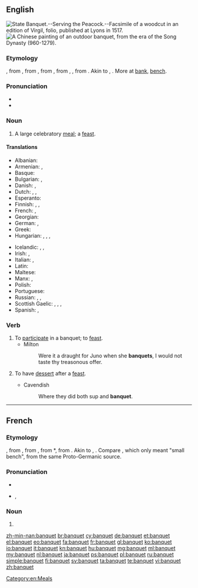 ==English==
[[Image:State Banquet Serving the Peacock Fac simile of a Woodcut in an edition of Virgil folio published at Lyons in 1517.png|thumb|right|State Banquet.--Serving the Peacock.--Facsimile of a woodcut in an edition of Virgil, folio, published at Lyons in 1517.]]
[[Image:Song Dynasty Elegant Party.JPG|thumb|right|A Chinese painting of an outdoor banquet, from the era of the Song Dynasty (960-1279).]]

===Etymology===
{{etyl|enm|en}} {{term|banket|||lang=enm}}, from {{etyl|frm|en}} {{term|banquet|||lang=frm}}, from {{etyl|it|en}} {{term|banchetto||light repast between meals, snack eaten on a small bench|lit=a small bench|lang=it}}, from {{term|banco||bench|lang=it}}, from {{etyl|lng|en}} {{recons|bank|lang=lng}}, {{recons|panch|panch|bench|lang=lng}}, from {{etyl|gem-pro|en}} {{recons|bankiz||bench|lang=gem-pro}}. Akin to {{etyl|goh|-}} {{term|bank|bank, banch|bench|lang=goh}}, {{etyl|ang|-}} {{term|benc||bench|lang=ang}}. More at [[bank]], [[bench]].

===Pronunciation===
* {{IPA|/ˈbæŋkwɪt/}}
* {{audio|en-us-banquet.ogg|Audio (US)}}

===Noun===
{{en-noun}}

# A large celebratory [[meal]]; a [[feast]].

====Translations====
{{trans-top|a large celebratory meal; a feast}}
* Albanian: {{t+|sq|banket}}
* Armenian: {{t-|hy|խնջույք|tr=xnǰuyk’}}, {{t-|hy|քեֆ|tr=k’ef}}
* Basque: {{t+|eu|oturuntza}}
* Bulgarian: {{t+|bg|банкет}},  {{t+|bg|пир}}
* Danish: {{t+|da|middag}}, {{t-|da|banket}}
* Dutch: {{t+|nl|banket|n}}, {{t+|nl|feestmaal|n}}, {{t-|nl|feestdis|m}}
* Esperanto: {{t-|eo|bankedo}}
* Finnish: {{t-|fi|juhla-ateria}}, {{t-|fi|banketti}}, {{t-|fi|kestit}}
* French: {{t+|fr|banquet|m}}, {{t+|fr|festin|m}}
* Georgian: {{t-|ka|ლხინი|tr=lxini|sc=Geor}}
* German: {{t+|de|Festmahl|n}}, {{t+|de|Bankett|n}}
* Greek: {{t+|el|ευωχία|f|tr=evochía|sc=Grek}}
* Hungarian: {{t+|hu|bankett}}, {{t+|hu|díszebéd}}, {{t-|hu|díszvacsora}}, {{t+|hu|lakoma}}
{{trans-mid}}
* Icelandic: {{t-|is|matarveisla|f}}, {{t-|is|stórveisla|f}}, {{t-|is|fjöldaveisla|f}}
* Irish: {{t-|ga|fleá|f}}, {{t-|ga|cóisir|f}}
* Italian: {{t-|it|pranzo festivo|m}}, {{t-|it|banchetto|m}}
* Latin: {{t-|la|festum}}
* Maltese: {{t-|mt|ikla|f}}
* Manx: {{t-|gv|cuirrey}}, {{t-|gv|fleah}}
* Polish: {{t-|pl|bankiet|m}}
* Portuguese: {{t+|pt|banquete}}
* Russian: {{t+|ru|пирушка|f|sc=Cyrl}}, {{t+|ru|празднество|n|sc=Cyrl}}, {{t+|ru|празднование|n|sc=Cyrl}}
* Scottish Gaelic: {{t-|gd|bangaid|f}}, {{t-|gd|cuirm|f}}, {{t-|gd|fèisd|f}}, {{t-|gd|fleadh|m}}
* Spanish: {{t-|es|comida festiva|f}}, {{t+|es|banquete|m}}
{{trans-bottom}}

===Verb===
{{en-verb|banquets|banqueting|banqueted|banqueted}}

# To [[participate]] in a banquet; to [[feast]].
#* Milton
#*: Were it a draught for Juno when she '''banquets''', I would not taste thy treasonous offer.
# {{obsolete}} To have [[dessert]] after a [[feast]].
#* Cavendish
#*: Where they did both sup and '''banquet'''.

[[Category:en:Meals]]

----

==French==

===Etymology===
{{etyl|frm|fr}} {{term|banquet|||lang=frm}}, from {{etyl|it|fr}} {{term|banchetto||light repast between meals, snack eaten on a small bench|lit=a small bench|lang=it}}, from {{term|banco||bench|lang=it}}, from {{etyl|lng|fr}} *{{term||bank, panch|bench|lang=lng}}, from {{etyl|gem-pro|fr}} {{recons|bankiz||bench|lang=gem-pro}}. Akin to {{etyl|goh|-}} {{term|bank|bank, banch|bench|lang=goh}}, {{etyl|ang|-}} {{term|benc||bench|lang=ang}}. Compare {{etyl|fro|fr}} {{term|banquet|||lang=fro}}, which only meant "small bench", from the same Proto-Germanic source.

===Pronunciation===
* {{audio|Fr-banquet.ogg|audio}}
* {{IPA|/bɑ̃.kɛ/|lang=fr}}, {{X-SAMPA|/bA~.kE/}}

===Noun===
{{fr-noun|m}}

# {{l/en|banquet}}

[[zh-min-nan:banquet]]
[[br:banquet]]
[[cy:banquet]]
[[de:banquet]]
[[et:banquet]]
[[el:banquet]]
[[eo:banquet]]
[[fa:banquet]]
[[fr:banquet]]
[[gl:banquet]]
[[ko:banquet]]
[[io:banquet]]
[[it:banquet]]
[[kn:banquet]]
[[hu:banquet]]
[[mg:banquet]]
[[ml:banquet]]
[[my:banquet]]
[[nl:banquet]]
[[ja:banquet]]
[[ps:banquet]]
[[pl:banquet]]
[[ru:banquet]]
[[simple:banquet]]
[[fi:banquet]]
[[sv:banquet]]
[[ta:banquet]]
[[te:banquet]]
[[vi:banquet]]
[[zh:banquet]]